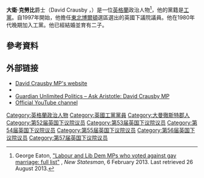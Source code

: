 {{noteTA
|1=zh-cn:戴维·克劳斯比;zh-hant:大衛·克勞比;
|2=zh-cn:克劳斯比;zh-hant:克勞比;
|3=zh-cn:戴维;zh-hant:大衛;
}}
{{Infobox officeholder
| honorific-prefix    = [[爵士|爵士]]
| name                = 戴维·克劳斯比
| honorific-suffix    = 
| image               = Official portrait of Sir David Crausby crop 2.jpg
| caption             = 2017年
| office              = [[國會議員_(英國)|國會議員]] <br /> [[東北博爾頓_(英國國會選區)|東北博爾頓選區]]
| predecessor         = {{tsl|en|Peter Thurnham||Peter Thurnham}}
| successor           = [[馬克·羅甘|馬克·羅甘]]
| term_start          = 1997年5月1日
| term_end            = 2019年11月6日
| office1             = {{tsl|en|Bury Metropolitan Borough Council||伯里议会议员}} 
| 1blankname1         = 区 
| 1namedata1          = 东 
| term_start1         =  1979年5月3日
| termend1            =  1984年5月3日
| successor1          = John Byrne 
| 1blankname2         = 区
| 1namedata2          = {{tsl|en|Redvales||红谷}} 
| term_start2         = 1984年5月3日
| termend2            = 1992年5月7日
| predecessor2        = M. Hall 
| successor2          = C. Fitzgerald
| birth_date          = {{Birth date and age|1946|06|17|df=yes}}
| birth_place         = [[英格兰|英格兰]][[伯里|伯里]]
| death_date          = 
| death_place         = 
| nationality         = [[英国|英国]]
| spouse              = {{marriage|Enid Anne Noon|1965}}
| children            = 2
| party               = [[工党_(英国)|工党]]
}}
'''大衛·克勞比'''爵士（David Crausby ，{{bd|1946年|6月17日}}）是一位[[英格蘭|英格蘭]]政治人物<ref>George Eaton, [http://www.newstatesman.com/politics/2013/02/labour-and-lib-dem-mps-who-voted-against-gay-marriage-full-list "Labour and Lib Dem MPs who voted against gay marriage: full list"] {{Wayback|url=http://www.newstatesman.com/politics/2013/02/labour-and-lib-dem-mps-who-voted-against-gay-marriage-full-list |date=20131019071639 }}, ''New Statesman'', 6 February 2013. Last retrieved 26 August 2013.</ref>，他的黨籍是[[工黨_(英國)|工黨]]。自1997年開始，他擔任[[東北博爾頓_(英國國會選區)|東北博爾頓]]選區選出的英國下議院議員。他在1980年代晚期加入工黨。他已經結婚並育有二子。

==參考資料==
{{Reflist}}

==外部链接==
* [http://www.davidcrausby.co.uk David Crausby MP's website] {{Wayback|url=http://www.davidcrausby.co.uk/ |date=20211229022100 }}
* {{UK MP links |parliament=sir-david-crausby/437 |hansardcurr=2764 |hansard=mr-david-crausby |publicwhip=David_Crausby |theywork=david_crausby}}
* [http://politics.guardian.co.uk/person/0,9290,-1171,00.html Guardian Unlimited Politics – Ask Aristotle: David Crausby MP] {{Wayback|url=http://politics.guardian.co.uk/person/0,9290,-1171,00.html |date=20060117011050 }}
* [https://www.youtube.com/user/CrausbyD Official YouTube channel] {{Wayback|url=https://www.youtube.com/user/CrausbyD |date=20220417005013 }}

{{normdaten}}
{{DEFAULTSORT:Crausby, David}}
[[Category:英格蘭政治人物|Category:英格蘭政治人物]]
[[Category:英國工黨黨員|Category:英國工黨黨員]]
[[Category:大曼徹斯特郡人|Category:大曼徹斯特郡人]]
[[Category:第52届英国下议院议员|Category:第52届英国下议院议员]]
[[Category:第53届英国下议院议员|Category:第53届英国下议院议员]]
[[Category:第54届英国下议院议员|Category:第54届英国下议院议员]]
[[Category:第55届英国下议院议员|Category:第55届英国下议院议员]]
[[Category:第56届英国下议院议员|Category:第56届英国下议院议员]]
[[Category:第57届英国下议院议员|Category:第57届英国下议院议员]]